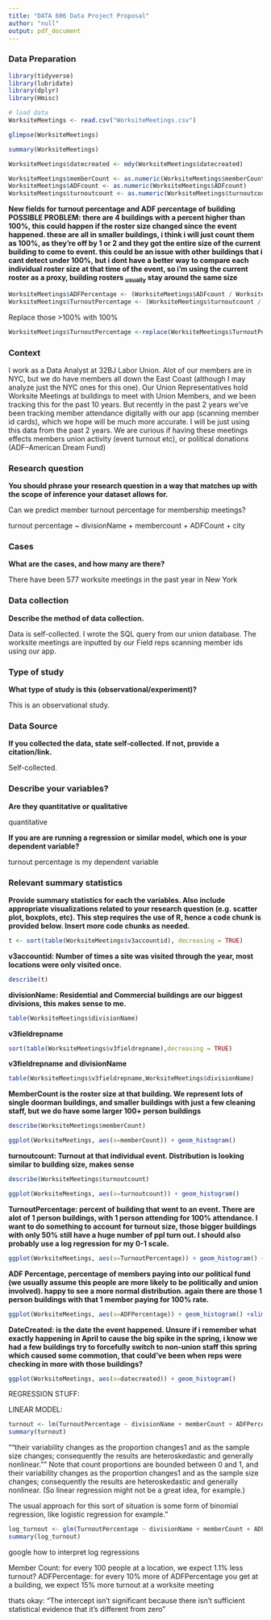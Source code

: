 ```yaml
---
title: "DATA 606 Data Project Proposal"
author: "null"
output: pdf_document
---
```


### Data Preparation

```r
library(tidyverse)
library(lubridate)
library(dplyr)
library(Hmisc)
```




```r
# load data
WorksiteMeetings <- read.csv("WorksiteMeetings.csv") 
```

```r
glimpse(WorksiteMeetings)
```

```r
summary(WorksiteMeetings)
```

```r
WorksiteMeetings$datecreated <- mdy(WorksiteMeetings$datecreated)
```

```r
WorksiteMeetings$memberCount <- as.numeric(WorksiteMeetings$memberCount)
WorksiteMeetings$ADFcount <- as.numeric(WorksiteMeetings$ADFcount)
WorksiteMeetings$turnoutcount <- as.numeric(WorksiteMeetings$turnoutcount)
```
**New fields for turnout percentage and ADF percentage of building**
**POSSIBLE PROBLEM: there are 4 buildings with a percent higher than 100%, this could happen if the roster size changed since the event happened. these are all in smaller buildings, i think i will just count them as 100%, as they're off by 1 or 2 and they got the entire size of the current building to come to event. this could be an issue with other buildings that i cant detect under 100%, but i dont have a better way to compare each individual roster size at that time of the event, so i'm using the current roster as a proxy, building rosters ~usually~ stay around the same size**
```r
WorksiteMeetings$ADFPercentage <- (WorksiteMeetings$ADFcount / WorksiteMeetings$memberCount)
WorksiteMeetings$TurnoutPercentage <- (WorksiteMeetings$turnoutcount / WorksiteMeetings$memberCount)
```

Replace those >100% with 100%
```r
WorksiteMeetings$TurnoutPercentage <-replace(WorksiteMeetings$TurnoutPercentage, WorksiteMeetings$TurnoutPercentage>1, 1) 

```


### Context 
I work as a Data Analyst at 32BJ Labor Union. Alot of our members are in NYC, 
but we do have members all down the East Coast (although I may analyze just the 
NYC ones for this one). Our Union Representatives hold Worksite Meetings at 
buildings to meet with Union Members, and we been tracking this for the past 10 
years. But recently in the past 2 years we've been tracking member attendance digitally
with our app (scanning member id cards), which we hope will be much more 
accurate. I will be just using this data from the past 2 years.
We are curious if having these meetings effects members union activity (event 
turnout etc), or political donations (ADF--American Dream Fund)

### Research question 

**You should phrase your research question in a way that matches up with the scope of inference your dataset allows for.**

Can we predict member turnout percentage for membership meetings?

turnout percentage ~ divisionName + membercount + ADFCount + city 


### Cases 

**What are the cases, and how many are there?**

There have been 577 worksite meetings in the past year in New York

### Data collection 

**Describe the method of data collection.**

Data is self-collected. I wrote the SQL query from our union database. The worksite meetings are inputted by our Field reps scanning member ids using our app.

### Type of study 

**What type of study is this (observational/experiment)?**

This is an observational study.

### Data Source 

**If you collected the data, state self-collected. If not, provide a citation/link.**

Self-collected.



### Describe your variables?

**Are they quantitative or qualitative**

quantitative

**If you are are running a regression or similar model, which one is your dependent variable?**

turnout percentage is my dependent variable


### Relevant summary statistics 

**Provide summary statistics for each the variables. Also include appropriate visualizations related to your research question (e.g. scatter plot, boxplots, etc). This step requires the use of R, hence a code chunk is provided below. Insert more code chunks as needed.**

```r
t <- sort(table(WorksiteMeetings$v3accountid), decreasing = TRUE)
```

**v3accountid: Number of times a site was visited through the year, most locations were only visited once.**
```r
describe(t)
```

**divisionName: Residential and Commercial buildings are our biggest divisions, this makes sense to me.**
```r
table(WorksiteMeetings$divisionName)
```
**v3fieldrepname**
```r
sort(table(WorksiteMeetings$v3fieldrepname),decreasing = TRUE)
```
**v3fieldrepname and divisionName**
```r
table(WorksiteMeetings$v3fieldrepname,WorksiteMeetings$divisionName)
```
**MemberCount is the roster size at that building. We represent lots of single doorman buildings, and smaller buildings with just a few cleaning staff, but we do have some larger 100+ person buildings**
```r
describe(WorksiteMeetings$memberCount)
```


```r
ggplot(WorksiteMeetings, aes(x=memberCount)) + geom_histogram()
```

**turnoutcount: Turnout at that individual event. Distribution is looking similar to building size, makes sense**
```r
describe(WorksiteMeetings$turnoutcount)
```
```r
ggplot(WorksiteMeetings, aes(x=turnoutcount)) + geom_histogram()
```

**TurnoutPercentage: percent of building that went to an event. There are alot of 1 person buildings, with 1 person attending for 100% attendance. I want to do something to account for turnout size, those bigger buildings with only 50% still have a huge number of ppl turn out. I should also probably use a log regression for my 0-1 scale.**
```r
ggplot(WorksiteMeetings, aes(x=TurnoutPercentage)) + geom_histogram() +xlim(0,1.1)
```
**ADF Percentage, percentage of members paying into our political fund (we usually assume this people are more likely to be politically and union involved). happy to see a more normal distribution. again there are those 1 person buildings with that 1 member paying for 100% rate.**
```r
ggplot(WorksiteMeetings, aes(x=ADFPercentage)) + geom_histogram() +xlim(0,1.1)
```


**DateCreated: is the date the event happened. Unsure if i remember what exactly happening in April to cause the big spike in the spring, i know we had a few buildings try to forcefully switch to non-union staff this spring which caused some commotion, that could've been when reps were checking in more with those buildings?**
```r
ggplot(WorksiteMeetings, aes(x=datecreated)) + geom_histogram()
```


REGRESSION STUFF:



LINEAR MODEL:
```r
turnout <- lm(TurnoutPercentage ~ divisionName + memberCount + ADFPercentage, data = WorksiteMeetings)
summary(turnout)
```
""their variability changes as the proportion changes1 and as the sample size changes; consequently the results are heteroskedastic and generally nonlinear."" Note that count proportions are bounded between 0 and 1, and their variability changes as the proportion changes1 and as the sample size changes; consequently the results are heteroskedastic and generally nonlinear. (So linear regression might not be a great idea, for example.)

The usual approach for this sort of situation is some form of binomial regression, like logistic regression for example."


```r
log_turnout <- glm(TurnoutPercentage ~ divisionName + memberCount + ADFPercentage, data = WorksiteMeetings,family = "binomial")
summary(log_turnout)
```
google how to interpret log regressions

Member Count: for every 100 people at a location, we expect 1.1% less turnout?
ADFPercentage: for every 10% more of ADFPercentage you get at a building, we expect 15% more turnout at a worksite meeting


thats okay: "The intercept isn't significant because there isn't sufficient statistical evidence that it's different from zero"


